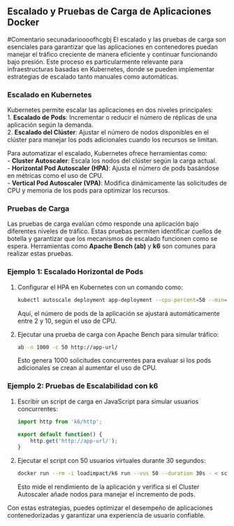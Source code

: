 ## Escalado y Pruebas de Carga de Aplicaciones Docker
#Comentario secunadarioooofhcgbj
El escalado y las pruebas de carga son esenciales para garantizar que las aplicaciones en contenedores puedan manejar el tráfico creciente de manera eficiente y continuar funcionando bajo presión. Este proceso es particularmente relevante para infraestructuras basadas en Kubernetes, donde se pueden implementar estrategias de escalado tanto manuales como automáticas.

### Escalado en Kubernetes

Kubernetes permite escalar las aplicaciones en dos niveles principales:  
1. **Escalado de Pods**: Incrementar o reducir el número de réplicas de una aplicación según la demanda.  
2. **Escalado del Clúster**: Ajustar el número de nodos disponibles en el clúster para manejar los pods adicionales cuando los recursos se limitan.

Para automatizar el escalado, Kubernetes ofrece herramientas como:  
- **Cluster Autoscaler**: Escala los nodos del clúster según la carga actual.  
- **Horizontal Pod Autoscaler (HPA)**: Ajusta el número de pods basándose en métricas como el uso de CPU.  
- **Vertical Pod Autoscaler (VPA)**: Modifica dinámicamente las solicitudes de CPU y memoria de los pods para optimizar los recursos.  

### Pruebas de Carga

Las pruebas de carga evalúan cómo responde una aplicación bajo diferentes niveles de tráfico. Estas pruebas permiten identificar cuellos de botella y garantizar que los mecanismos de escalado funcionen como se espera. Herramientas como **Apache Bench (ab)** y **k6** son comunes para realizar estas pruebas.

### Ejemplo 1: Escalado Horizontal de Pods

1. Configurar el HPA en Kubernetes con un comando como:
   ```bash
   kubectl autoscale deployment app-deployment --cpu-percent=50 --min=2 --max=10
   ```
   Aquí, el número de pods de la aplicación se ajustará automáticamente entre 2 y 10, según el uso de CPU.

2. Ejecutar una prueba de carga con Apache Bench para simular tráfico:
   ```bash
   ab -n 1000 -c 50 http://app-url/
   ```
   Esto genera 1000 solicitudes concurrentes para evaluar si los pods adicionales se crean al aumentar el uso de CPU.

### Ejemplo 2: Pruebas de Escalabilidad con k6

1. Escribir un script de carga en JavaScript para simular usuarios concurrentes:
   ```javascript
   import http from 'k6/http';

   export default function() {
       http.get('http://app-url/');
   }
   ```
2. Ejecutar el script con 50 usuarios virtuales durante 30 segundos:
   ```bash
   docker run --rm -i loadimpact/k6 run --vus 50 --duration 30s - < script.js
   ```
   Esto mide el rendimiento de la aplicación y verifica si el Cluster Autoscaler añade nodos para manejar el incremento de pods.

Con estas estrategias, puedes optimizar el desempeño de aplicaciones contenedorizadas y garantizar una experiencia de usuario confiable.
